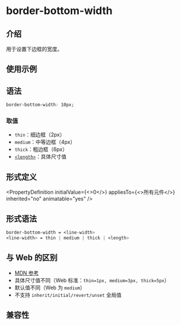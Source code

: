 # border-bottom-width

## 介绍

用于设置下边框的宽度。

## 使用示例


<Go
  example="css-api"
  defaultFile="src/border-bottom-width/App.tsx"
  img="https://lf-lynx.tiktok-cdns.com/obj/lynx-artifacts-oss-sg/lynx-website/assets/doc/css/border-bottom-width.jpg"
  defaultEntryFile="dist/border-bottom-width.lynx.bundle"
  entry="src/border-bottom-width"
/>

## 语法

```css
border-bottom-width: 10px;
```

### 取值

- `thin`：细边框（2px）
- `medium`：中等边框（4px）
- `thick`：粗边框（6px）
- [`<length>`](/api/css/data-type/length.mdx)：具体尺寸值

## 形式定义


<PropertyDefinition
  initialValue={<>0</>}
  appliesTo={<>所有元件</>}
  inherited="no"
  animatable="yes"
/>

## 形式语法

```css
border-bottom-width = <line-width>
<line-width> = thin | medium | thick | <length>

```

## 与 Web 的区别

- [MDN 参考](https://developer.mozilla.org/zh-CN/docs/Web/CSS/border-bottom-width)
- 具体尺寸值不同（Web 标准：`thin=1px, medium=3px, thick=5px`）
- 默认值不同（Web 为 `medium`）
- 不支持 `inherit/initial/revert/unset` 全局值

## 兼容性


<LegacyCompatTable metadata="css/properties/border-bottom-width" />
